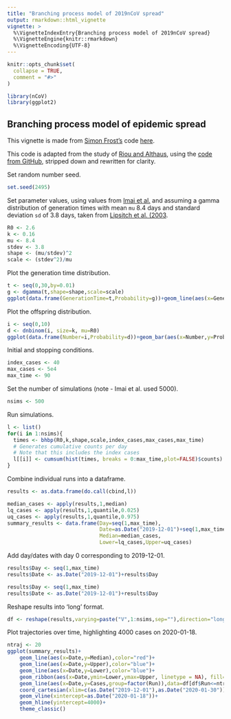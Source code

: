 ```yaml
---
title: "Branching process model of 2019nCoV spread"
output: rmarkdown::html_vignette
vignette: >
  %\VignetteIndexEntry{Branching process model of 2019nCoV spread}
  %\VignetteEngine{knitr::rmarkdown}
  %\VignetteEncoding{UTF-8}
---
```


```r
knitr::opts_chunk$set(
  collapse = TRUE,
  comment = "#>"
)
```

```r
library(nCoV)
library(ggplot2)
```

## Branching process model of epidemic spread

This vignette is made from [Simon Frost's](https://twitter.com/sdwfrost) code [here](https://gist.github.com/sdwfrost/b3d0c4cbff7ff460562162affceffb17).

This code is adapted from the study of [Riou and Althaus](https://www.biorxiv.org/content/10.1101/2020.01.23.917351v1), using the [code from GitHub](https://github.com/jriou/wcov), stripped down and rewritten for clarity.

Set random number seed.

```r
set.seed(2495)
```

Set parameter values, using values from [Imai et al.](https://www.imperial.ac.uk/media/imperial-college/medicine/sph/ide/gida-fellowships/Imperial-2019-nCoV-transmissibility.pdf) and assuming a gamma distribution of generation times with mean `mu` 8.4 days and standard deviation `sd` of 3.8 days, taken from [Lipsitch et al. (2003](https://science.sciencemag.org/content/300/5627/1966.full).

```r
R0 <- 2.6
k <- 0.16
mu <- 8.4
stdev <- 3.8
shape <- (mu/stdev)^2
scale <- (stdev^2)/mu
```


Plot the generation time distribution.

```r
t <- seq(0,30,by=0.01)
g <- dgamma(t,shape=shape,scale=scale)
ggplot(data.frame(GenerationTime=t,Probability=g))+geom_line(aes(x=GenerationTime,y=Probability))
```

Plot the offspring distribution.

```r
i <- seq(0,10)
d <- dnbinom(i, size=k, mu=R0)
ggplot(data.frame(Number=i,Probability=d))+geom_bar(aes(x=Number,y=Probability),stat="identity")
```

Initial and stopping conditions.

```r
index_cases <- 40
max_cases <- 5e4
max_time <- 90
```


Set the number of simulations (note - Imai et al. used 5000).

```r
nsims <- 500
```


Run simulations.

```r
l <- list()
for(i in 1:nsims){
  times <- bhbp(R0,k,shape,scale,index_cases,max_cases,max_time)
  # Generates cumulative counts per day
  # Note that this includes the index cases
  l[[i]] <- cumsum(hist(times, breaks = 0:max_time,plot=FALSE)$counts)
}
```

Combine individual runs into a dataframe.

```r
results <- as.data.frame(do.call(cbind,l))
```

```r
median_cases <- apply(results,1,median)
lq_cases <- apply(results,1,quantile,0.025)
uq_cases <- apply(results,1,quantile,0.975)
summary_results <- data.frame(Day=seq(1,max_time),
                              Date=as.Date("2019-12-01")+seq(1,max_time),
                              Median=median_cases,
                              Lower=lq_cases,Upper=uq_cases)
```

Add day/dates with day 0 corresponding to 2019-12-01.

```r
results$Day <- seq(1,max_time)
results$Date <- as.Date("2019-12-01")+results$Day
```

```r
results$Day <- seq(1,max_time)
results$Date <- as.Date("2019-12-01")+results$Day
```

Reshape results into 'long' format.

```r
df <- reshape(results,varying=paste("V",1:nsims,sep=""),direction="long",sep="",idvar="Day",timevar="Run",v.names=c("Cases"))
```

Plot trajectories over time, highlighting 4000 cases on 2020-01-18.

```r
ntraj <- 20
ggplot(summary_results)+
    geom_line(aes(x=Date,y=Median),color="red")+
    geom_line(aes(x=Date,y=Upper),color="blue")+
    geom_line(aes(x=Date,y=Lower),color="blue")+
    geom_ribbon(aes(x=Date,ymin=Lower,ymax=Upper, linetype = NA), fill="blue", alpha = 0.1)+
    geom_line(aes(x=Date,y=Cases,group=factor(Run)),data=df[df$Run<=ntraj,],color="gray")+
    coord_cartesian(xlim=c(as.Date("2019-12-01"),as.Date("2020-01-30")),ylim=c(1,20000))+
    geom_vline(xintercept=as.Date("2020-01-18"))+
    geom_hline(yintercept=4000)+
    theme_classic()
```
